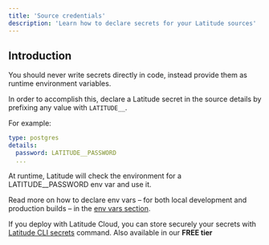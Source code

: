 ```yaml
---
title: 'Source credentials'
description: 'Learn how to declare secrets for your Latitude sources'
---
```


## Introduction

You should never write secrets directly in code, instead provide them as runtime environment variables.

In order to accomplish this, declare a Latitude secret in the source details by
prefixing any value with `LATITUDE__`.

For example:

```yaml
type: postgres
details:
  password: LATITUDE__PASSWORD
  ...
```

At runtime, Latitude will check the environment for a LATITUDE\_\_PASSWORD env var and use it.

Read more on how to declare env vars – for both local development and production builds – in the [env vars section](/guides/development/environment-variables).

<Note>If you deploy with Latitude Cloud, you can store securely your secrets with [Latitude CLI secrets](/guides/deploy/latitude_cloud#secrets) command. Also available in our **FREE tier**</Note>
